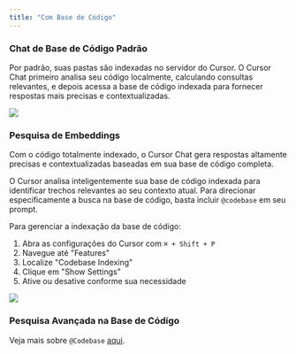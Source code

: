 ```yaml
---
title: "Com Base de Código"
---
```


### Chat de Base de Código Padrão

Por padrão, suas pastas são indexadas no servidor do Cursor. O Cursor Chat primeiro analisa seu código localmente, calculando consultas relevantes, e depois acessa a base de código indexada para fornecer respostas mais precisas e contextualizadas.

<Frame>
  <img src="/images/chat/no-embeddings.png" />
</Frame>

### Pesquisa de Embeddings
Com o código totalmente indexado, o Cursor Chat gera respostas altamente precisas e contextualizadas baseadas em sua base de código completa.

O Cursor analisa inteligentemente sua base de código indexada para identificar trechos relevantes ao seu contexto atual. Para direcionar especificamente a busca na base de código, basta incluir `@codebase` em seu prompt.

Para gerenciar a indexação da base de código:
1. Abra as configurações do Cursor com `⌘ + Shift + P`
2. Navegue até "Features"
3. Localize "Codebase Indexing"
4. Clique em "Show Settings"
5. Ative ou desative conforme sua necessidade

<Frame>
  <img src="/images/chat/embeddings.png" />
</Frame>

### Pesquisa Avançada na Base de Código

Veja mais sobre `@Codebase` [aqui](/04_context/@-symbols/@-codebase.mdx).
